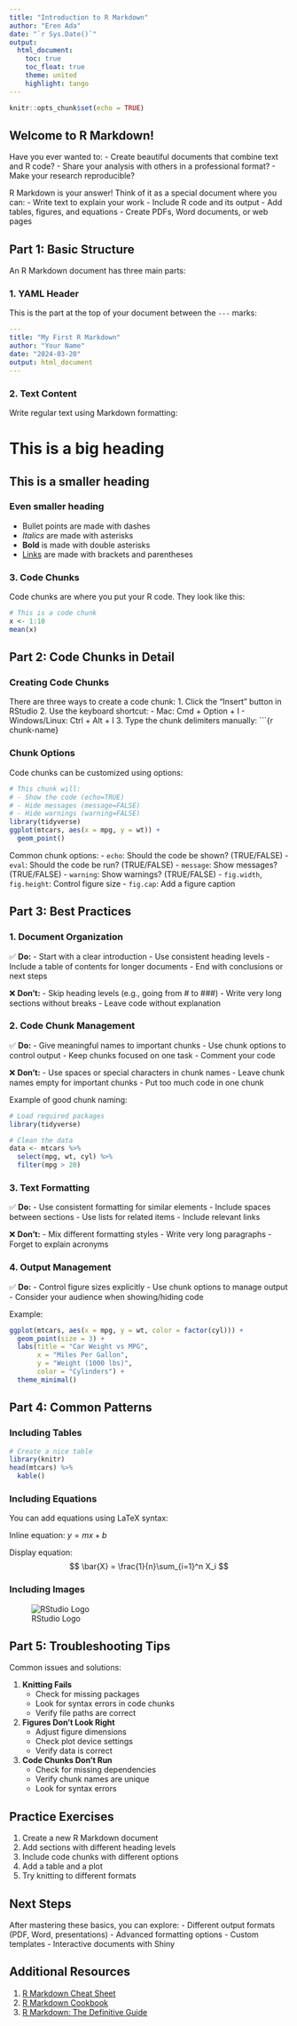 ```yaml
---
title: "Introduction to R Markdown"
author: "Eren Ada"
date: "`r Sys.Date()`"
output:
  html_document:
    toc: true
    toc_float: true
    theme: united
    highlight: tango
---
```


```r
knitr::opts_chunk$set(echo = TRUE)
```

## Welcome to R Markdown!

Have you ever wanted to:
- Create beautiful documents that combine text and R code?
- Share your analysis with others in a professional format?
- Make your research reproducible?

R Markdown is your answer! Think of it as a special document where you can:
- Write text to explain your work
- Include R code and its output
- Add tables, figures, and equations
- Create PDFs, Word documents, or web pages

## Part 1: Basic Structure

An R Markdown document has three main parts:

### 1. YAML Header
This is the part at the top of your document between the `---` marks:

```yaml
---
title: "My First R Markdown"
author: "Your Name"
date: "2024-03-20"
output: html_document
---
```

### 2. Text Content
Write regular text using Markdown formatting:

# This is a big heading
## This is a smaller heading
### Even smaller heading

- Bullet points are made with dashes
- *Italics* are made with asterisks
- **Bold** is made with double asterisks
- [Links](https://www.r-project.org/) are made with brackets and parentheses

### 3. Code Chunks
Code chunks are where you put your R code. They look like this:

```r
# This is a code chunk
x <- 1:10
mean(x)
```

## Part 2: Code Chunks in Detail

### Creating Code Chunks

There are three ways to create a code chunk:
1. Click the "Insert" button in RStudio
2. Use the keyboard shortcut: 
   - Mac: Cmd + Option + I
   - Windows/Linux: Ctrl + Alt + I
3. Type the chunk delimiters manually: \```{r chunk-name}

### Chunk Options

Code chunks can be customized using options:

```r
# This chunk will:
# - Show the code (echo=TRUE)
# - Hide messages (message=FALSE)
# - Hide warnings (warning=FALSE)
library(tidyverse)
ggplot(mtcars, aes(x = mpg, y = wt)) +
  geom_point()
```

Common chunk options:
- `echo`: Should the code be shown? (TRUE/FALSE)
- `eval`: Should the code be run? (TRUE/FALSE)
- `message`: Show messages? (TRUE/FALSE)
- `warning`: Show warnings? (TRUE/FALSE)
- `fig.width`, `fig.height`: Control figure size
- `fig.cap`: Add a figure caption

## Part 3: Best Practices

### 1. Document Organization

✅ **Do:**
- Start with a clear introduction
- Use consistent heading levels
- Include a table of contents for longer documents
- End with conclusions or next steps

❌ **Don't:**
- Skip heading levels (e.g., going from # to ###)
- Write very long sections without breaks
- Leave code without explanation

### 2. Code Chunk Management

✅ **Do:**
- Give meaningful names to important chunks
- Use chunk options to control output
- Keep chunks focused on one task
- Comment your code

❌ **Don't:**
- Use spaces or special characters in chunk names
- Leave chunk names empty for important chunks
- Put too much code in one chunk

Example of good chunk naming:
```r
# Load required packages
library(tidyverse)
```

```r
# Clean the data
data <- mtcars %>%
  select(mpg, wt, cyl) %>%
  filter(mpg > 20)
```

### 3. Text Formatting

✅ **Do:**
- Use consistent formatting for similar elements
- Include spaces between sections
- Use lists for related items
- Include relevant links

❌ **Don't:**
- Mix different formatting styles
- Write very long paragraphs
- Forget to explain acronyms

### 4. Output Management

✅ **Do:**
- Control figure sizes explicitly
- Use chunk options to manage output
- Consider your audience when showing/hiding code

Example:
```r
ggplot(mtcars, aes(x = mpg, y = wt, color = factor(cyl))) +
  geom_point(size = 3) +
  labs(title = "Car Weight vs MPG",
       x = "Miles Per Gallon",
       y = "Weight (1000 lbs)",
       color = "Cylinders") +
  theme_minimal()
```

## Part 4: Common Patterns

### Including Tables

```r
# Create a nice table
library(knitr)
head(mtcars) %>%
  kable()
```

### Including Equations
You can add equations using LaTeX syntax:

Inline equation: $y = mx + b$

Display equation:
$$
\bar{X} = \frac{1}{n}\sum_{i=1}^n X_i
$$

### Including Images
![RStudio Logo](https://www.rstudio.com/wp-content/uploads/2018/10/RStudio-Logo-Flat.png)

## Part 5: Troubleshooting Tips

Common issues and solutions:

1. **Knitting Fails**
   - Check for missing packages
   - Look for syntax errors in code chunks
   - Verify file paths are correct

2. **Figures Don't Look Right**
   - Adjust figure dimensions
   - Check plot device settings
   - Verify data is correct

3. **Code Chunks Don't Run**
   - Check for missing dependencies
   - Verify chunk names are unique
   - Look for syntax errors

## Practice Exercises

1. Create a new R Markdown document
2. Add sections with different heading levels
3. Include code chunks with different options
4. Add a table and a plot
5. Try knitting to different formats

## Next Steps

After mastering these basics, you can explore:
- Different output formats (PDF, Word, presentations)
- Advanced formatting options
- Custom templates
- Interactive documents with Shiny

## Additional Resources

1. [R Markdown Cheat Sheet](https://www.rstudio.com/wp-content/uploads/2015/02/rmarkdown-cheatsheet.pdf)
2. [R Markdown Cookbook](https://bookdown.org/yihui/rmarkdown-cookbook/)
3. [R Markdown: The Definitive Guide](https://bookdown.org/yihui/rmarkdown/) 